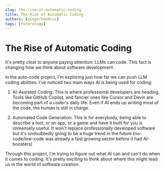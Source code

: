 ```yaml
---
slug: the-rise-of-automatic-coding
title: The Rise of Automatic Coding
authors: [gingerhendrix]
tags: [futurology]
---
```


# The Rise of Automatic Coding

It's pretty clear to anyone paying attention: LLMs can code. This fact is changing how we think about software development.

<!-- truncate -->

In the auto-code project, I'm exploring just how far we can push LLM coding abilities. I've noticed two main ways AI is being used for coding:

1. AI-Assisted Coding: This is where professional developers are heading. Tools like GitHub Copilot, and fancier ones like Cursor and Devin are becoming part of a coder's daily life. Even if AI ends up writing most of the code, the human is still in charge.

2. Automated Code Generation: This is for everybody, being able to describe a tool, or an app, or a game and have it built for you is immensely useful.  It won't replace professionally developed software but it's undoubtedly going to be a huge trend in the future (no-code/low-code was already a fast growing sector before it had AI-boosters)

Through this project, I'm trying to figure out what AI can and can't do when it comes to coding. It's pretty exciting to think about where this might lead us in the world of software creation.
